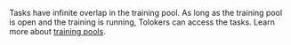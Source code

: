 <Cut title="Why do I have an infinite number of pages in the training pool?">

Tasks have infinite overlap in the training pool. As long as the training pool is open and the training is running, Tolokers can access the tasks. Learn more about [training pools](/docs/guide/train).

</Cut>
